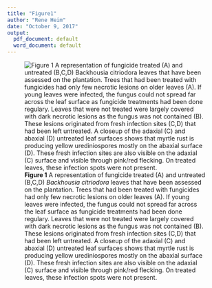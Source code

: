 ```yaml
---
title: "Figure1"
author: "Rene Heim"
date: "October 9, 2017"
output:
  pdf_document: default
  word_document: default
---
```


![**Figure 1** A representation of fungicide treated (A) and untreated (B,C,D) *Backhousia citriodora* leaves that have been assessed on the plantation. Trees that had been treated with fungicides had only few necrotic lesions on older leaves (A). If young leaves were infected, the fungus could not spread far across the leaf surface as fungicide treatments had been done regulary. Leaves that were not treated were largely covered with dark necrotic lesions as the fungus was not contained (B). These lesions originated from fresh infection sites (C,D) that had been left untreated. A closeup of the adaxial (C) and abaxial (D) untreated leaf surfaces shows that myrtle rust is producing yellow urediniospores mostly on the abaxial surface (D). These fresh infection sites are also visible on the adaxial (C) surface and visible through pink/red flecking. On treated leaves, these infection spots were not present.](/mnt/01D2041CF6D7F830/PhD/Projects/02_RustIndex/output/figures/plantationleaves.png)
